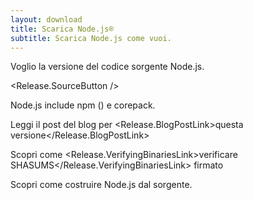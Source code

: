 ```yaml
---
layout: download
title: Scarica Node.js®️
subtitle: Scarica Node.js come vuoi.
---
```


<section>
  Voglio la versione <Release.VersionDropdown /> del codice sorgente Node.js.

  <Release.SourceButton />
</section>

<section>
  Node.js include <LinkWithArrow href="https://npmjs.com">npm</LinkWithArrow> (<Release.NpmVersion />) e corepack.

  Leggi il post del blog per <Release.BlogPostLink>questa versione</Release.BlogPostLink>

  Scopri come <Release.VerifyingBinariesLink>verificare SHASUMS</Release.VerifyingBinariesLink> firmato

  Scopri come costruire <LinkWithArrow href="https://github.com/nodejs/node/blob/main/BUILDING.md#building-nodejs-on-supported-platforms">Node.js</LinkWithArrow> dal sorgente.
</section>
